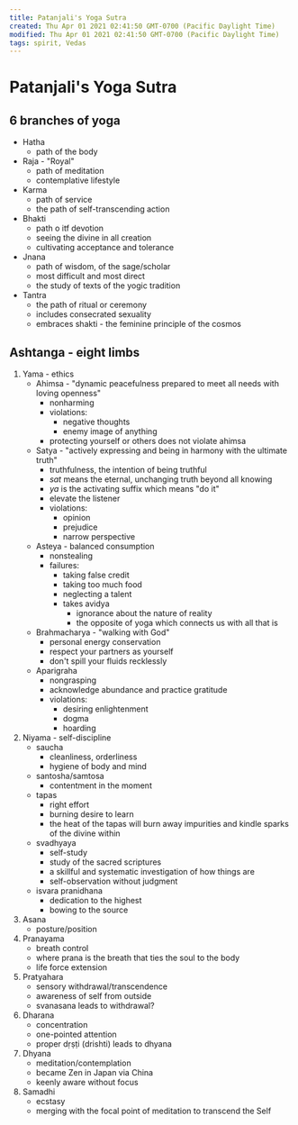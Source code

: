 ```yaml
---
title: Patanjali's Yoga Sutra
created: Thu Apr 01 2021 02:41:50 GMT-0700 (Pacific Daylight Time)
modified: Thu Apr 01 2021 02:41:50 GMT-0700 (Pacific Daylight Time)
tags: spirit, Vedas
---
```


# Patanjali's Yoga Sutra

## 6 branches of yoga

- Hatha
  - path of the body
- Raja - "Royal"
  - path of meditation
  - contemplative lifestyle
- Karma
  - path of service
  - the path of self-transcending action
- Bhakti
  - path o itf devotion
  - seeing the divine in all creation
  - cultivating acceptance and tolerance
- Jnana
  - path of wisdom, of the sage/scholar
  - most difficult and most direct
  - the study of texts of the yogic tradition
- Tantra
  - the path of ritual or ceremony
  - includes consecrated sexuality
  - embraces shakti - the feminine principle of the cosmos

## Ashtanga - eight limbs

1. Yama - ethics
   - Ahimsa - "dynamic peacefulness prepared to meet all needs with loving openness"
     - nonharming
     - violations:
       - negative thoughts
       - enemy image of anything
     - protecting yourself or others does not violate ahimsa
   - Satya - "actively expressing and being in harmony with the ultimate truth"
     - truthfulness, the intention of being truthful
     - _sat_ means the eternal, unchanging truth beyond all knowing
     - _ya_ is the activating suffix which means "do it"
     - elevate the listener
     - violations:
       - opinion
       - prejudice
       - narrow perspective
   - Asteya - balanced consumption
     - nonstealing
     - failures:
       - taking false credit
       - taking too much food
       - neglecting a talent
       - takes avidya
         - ignorance about the nature of reality
         - the opposite of yoga which connects us with all that is
   - Brahmacharya - "walking with God"
     - personal energy conservation
     - respect your partners as yourself
     - don't spill your fluids recklessly
   - Aparigraha
     - nongrasping
     - acknowledge abundance and practice gratitude
     - violations:
       - desiring enlightenment
       - dogma
       - hoarding
2. Niyama - self-discipline
   - saucha
     - cleanliness, orderliness
     - hygiene of body and mind
   - santosha/samtosa
     - contentment in the moment
   - tapas
     - right effort
     - burning desire to learn
     - the heat of the tapas will burn away impurities and kindle sparks of the divine within
   - svadhyaya
     - self-study
     - study of the sacred scriptures
     - a skillful and systematic investigation of how things are
     - self-observation without judgment
   - isvara pranidhana
     - dedication to the highest
     - bowing to the source
3. Asana
   - posture/position
4. Pranayama
   - breath control
   - where prana is the breath that ties the soul to the body
   - life force extension
5. Pratyahara
   - sensory withdrawal/transcendence
   - awareness of self from outside
   - svanasana leads to withdrawal?
6. Dharana
   - concentration
   - one-pointed attention
   - proper dṛṣṭi (drishti) leads to dhyana
7. Dhyana
   - meditation/contemplation
   - became Zen in Japan via China
   - keenly aware without focus
8. Samadhi
   - ecstasy
   - merging with the focal point of meditation to transcend the Self
